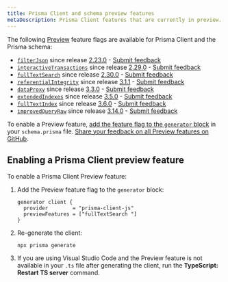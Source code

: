 ```yaml
---
title: Prisma Client and schema preview features
metaDescription: Prisma Client features that are currently in preview.
---
```


<TopBlock>

The following [Preview](/about/prisma/releases#preview) feature flags are available for Prisma Client and the Prisma schema:

- [`filterJson`](/concepts/components/prisma-client/working-with-fields/working-with-json-fields) since release [2.23.0](https://github.com/prisma/prisma/releases/tag/2.23.0) - [Submit feedback](https://github.com/prisma/prisma/issues/7135)
- [`interactiveTransactions`](/concepts/components/prisma-client/transactions#interactive-transactions-in-preview) since release [2.29.0](https://github.com/prisma/prisma/releases/tag/2.29.0) - [Submit feedback](https://github.com/prisma/prisma/issues/8664)
- [`fullTextSearch`](/concepts/components/prisma-client/full-text-search) since release [2.30.0](https://github.com/prisma/prisma/releases/tag/2.30.0) - [Submit feedback](https://github.com/prisma/prisma/issues/8877)
- [`referentialIntegrity`](/concepts/components/prisma-schema/relations/referential-integrity) since release [3.1.1](https://github.com/prisma/prisma/releases/tag/3.1.1) - [Submit feedback](https://github.com/prisma/prisma/issues/9380)
- [`dataProxy`](/concepts/data-platform/data-proxy) since release [3.3.0](https://github.com/prisma/prisma/releases/tag/3.3.0) - [Submit feedback](https://github.com/prisma/prisma/issues/9841)
- [`extendedIndexes`](/concepts/components/prisma-schema/indexes#index-configuration) since release [3.5.0](https://github.com/prisma/prisma/releases/tag/3.5.0) - [Submit feedback](https://github.com/prisma/prisma/issues/10540)
- [`fullTextIndex`](/concepts/components/prisma-schema/indexes#full-text-indexes-mysql-and-mongodb) since release [3.6.0](https://github.com/prisma/prisma/releases/tag/3.6.0) - [Submit feedback](https://github.com/prisma/prisma/issues/10539)
- [`improvedQueryRaw`](/concepts/components/prisma-client/raw-database-access) since release [3.14.0](https://github.com/prisma/prisma/releases/tag/3.14.0) - [Submit feedback](https://github.com/prisma/prisma/issues/13466)

To enable a Preview feature, [add the feature flag to the `generator` block](#enabling-a-prisma-client-preview-feature) in your `schema.prisma` file. [Share your feedback on all Preview features on GitHub](https://github.com/prisma/prisma/issues/3108).

</TopBlock>

## Enabling a Prisma Client preview feature

To enable a Prisma Client Preview feature:

1. Add the Preview feature flag to the `generator` block:

   ```prisma
   generator client {
     provider        = "prisma-client-js"
     previewFeatures = ["fullTextSearch "]
   }
   ```

2. Re-generate the client:

   ```terminal copy
   npx prisma generate
   ```

3. If you are using Visual Studio Code and the Preview feature is not available in your `.ts` file after generating the client, run the **TypeScript: Restart TS server** command.
